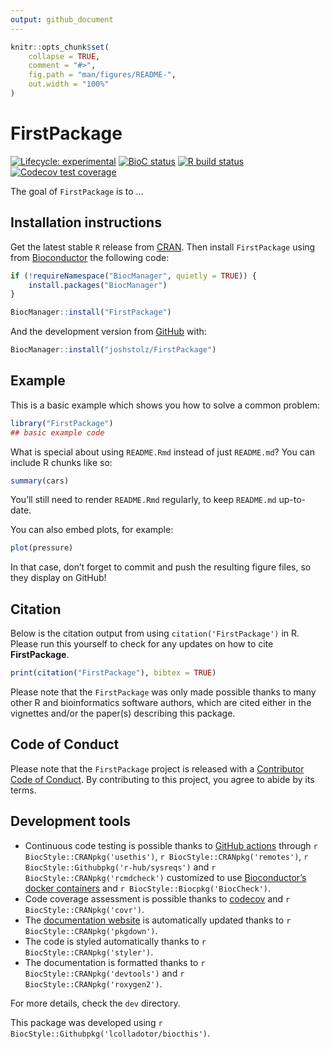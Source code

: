 ```yaml
---
output: github_document
---
```


<!-- README.md is generated from README.Rmd. Please edit that file -->

```r
knitr::opts_chunk$set(
    collapse = TRUE,
    comment = "#>",
    fig.path = "man/figures/README-",
    out.width = "100%"
)
```

# FirstPackage

<!-- badges: start -->
[![Lifecycle: experimental](https://img.shields.io/badge/lifecycle-experimental-orange.svg)](https://www.tidyverse.org/lifecycle/#experimental)
[![BioC status](http://www.bioconductor.org/shields/build/release/bioc/FirstPackage.svg)](https://bioconductor.org/checkResults/release/bioc-LATEST/FirstPackage)
[![R build status](https://github.com/joshstolz/FirstPackage/workflows/R-CMD-check-bioc/badge.svg)](https://github.com/joshstolz/FirstPackage/actions)
[![Codecov test coverage](https://codecov.io/gh/joshstolz/FirstPackage/branch/master/graph/badge.svg)](https://codecov.io/gh/joshstolz/FirstPackage?branch=master)
<!-- badges: end -->

The goal of `FirstPackage` is to ...

## Installation instructions

Get the latest stable `R` release from [CRAN](http://cran.r-project.org/). Then install `FirstPackage` using from [Bioconductor](http://bioconductor.org/) the following code:

```r
if (!requireNamespace("BiocManager", quietly = TRUE)) {
    install.packages("BiocManager")
}

BiocManager::install("FirstPackage")
```

And the development version from [GitHub](https://github.com/) with:

```r
BiocManager::install("joshstolz/FirstPackage")
```
## Example

This is a basic example which shows you how to solve a common problem:

```r
library("FirstPackage")
## basic example code
```

What is special about using `README.Rmd` instead of just `README.md`? You can include R chunks like so:

```r
summary(cars)
```

You'll still need to render `README.Rmd` regularly, to keep `README.md` up-to-date.

You can also embed plots, for example:

```r
plot(pressure)
```

In that case, don't forget to commit and push the resulting figure files, so they display on GitHub!

## Citation

Below is the citation output from using `citation('FirstPackage')` in R. Please
run this yourself to check for any updates on how to cite __FirstPackage__.

```r
print(citation("FirstPackage"), bibtex = TRUE)
```

Please note that the `FirstPackage` was only made possible thanks to many other R and bioinformatics software authors, which are cited either in the vignettes and/or the paper(s) describing this package.

## Code of Conduct

Please note that the `FirstPackage` project is released with a [Contributor Code of Conduct](https://contributor-covenant.org/version/2/0/CODE_OF_CONDUCT.html). By contributing to this project, you agree to abide by its terms.

## Development tools

* Continuous code testing is possible thanks to [GitHub actions](https://www.tidyverse.org/blog/2020/04/usethis-1-6-0/)  through `r BiocStyle::CRANpkg('usethis')`, `r BiocStyle::CRANpkg('remotes')`, `r BiocStyle::Githubpkg('r-hub/sysreqs')` and `r BiocStyle::CRANpkg('rcmdcheck')` customized to use [Bioconductor's docker containers](https://www.bioconductor.org/help/docker/) and `r BiocStyle::Biocpkg('BiocCheck')`.
* Code coverage assessment is possible thanks to [codecov](https://codecov.io/gh) and `r BiocStyle::CRANpkg('covr')`.
* The [documentation website](http://joshstolz.github.io/FirstPackage) is automatically updated thanks to `r BiocStyle::CRANpkg('pkgdown')`.
* The code is styled automatically thanks to `r BiocStyle::CRANpkg('styler')`.
* The documentation is formatted thanks to `r BiocStyle::CRANpkg('devtools')` and `r BiocStyle::CRANpkg('roxygen2')`.

For more details, check the `dev` directory.

This package was developed using `r BiocStyle::Githubpkg('lcolladotor/biocthis')`.


